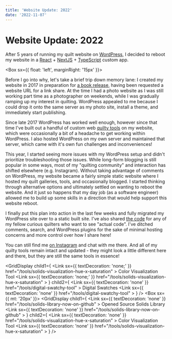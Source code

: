 ```yaml
---
title: 'Website Update: 2022'
date: '2022-11-07'
---
```



# Website Update: 2022

After 5 years of running my quilt website on [WordPress](https://wordpress.com/), I decided to reboot my website in a [React](https://reactjs.org/) + [NextJS](https://nextjs.org/) + [TypeScript](https://www.typescriptlang.org/) custom app.

<Box sx={{ float: 'left', marginRight: '15px' }}>
  <BlogImage src="modernquilts-225x300.jpg" alt="" width="200" height="260" />
</Box>

Before I go into why, let's take a brief trip down memory lane: I created my website in 2017 in preparation for [a book release](/blog/modern-quilts-designs-of-the-new-century),
having been requested a website URL for a link share.
At the time I had a photo website as I was still working part time as a photographer on weekends, while I was gradually ramping up my interest in quilting.
WordPress appealed to me because I could drop it onto the same server as my photo site, install a theme, and immediately start publishing.

Since late 2017 WordPress has worked well enough, however since that time I've built out a handful of custom web [quilty tools](/tools) on my website,
which were occasionally a bit of a headache to get working within WordPress. I also hosted WordPress on my own server and maintained that server,
which came with it's own fun challenges and inconveniences!

This year, I started seeing more issues with my WordPress setup and didn't prioritize troubleshooting those issues. While long-form blogging is still
popular in some ways, most of my "quilting community" and interaction has shifted elsewhere (e.g. Instagram).
Without taking advantage of comments on WordPress, my website became
a fairly simple static website where I hosted my quilt galleries, tools, and occasionally blogged. I started thinking through alternative options
and ultimately settled on wanting to reboot the website. And it just so happens that my day job (as a software engineer) allowed me to build up
some skills in a direction that would help support this website reboot.

I finally put this plan into action in the last few weeks and fully migrated my WordPress site over to a static built site.
I've also shared [the code](https://github.com/stephskardal/stephskardalquilts) for any of my fellow curious quilters
who want to see "actual code". I've ditched comments, search, and WordPress plugins for the sake of minimal hosting concerns and more control
over how I share here!

You can still find me [on Instagram](https://instagram.com/stephskardal) and chat with me there. And all of my quilty tools remain
intact and updated - they might look a little
different here and there, but they are still the same tools in essence!

<GridDisplay
  child1={
    <Box>
      <Typography component="h3">
        <Link
          sx={{ textDecoration: 'none;' }}
          href="/tools/solids-visualization-hue-x-saturation"
        >
          Color Visualization Tool
        </Link>
      </Typography>
        <Link
          sx={{ textDecoration: 'none;' }}
          href="/tools/solids-visualization-hue-x-saturation"
        >
      <BlogImage src="colorwheel.jpg" width="1200" height="693" />
        </Link>
    </Box>
  }
  child2={
    <Box>
      <Typography component="h3">
        <Link
          sx={{ textDecoration: 'none' }}
          href="/tools/digital-swatchy-tool"
        >
          Digital Swatches
        </Link>
      </Typography>
        <Link
          sx={{ textDecoration: 'none' }}
          href="/tools/digital-swatchy-tool"
        >
      <BlogImage src="digital_swatches.jpg" width="1200" height="693" />
        </Link>
    </Box>
  }
/>
<Box sx={{ mt: '20px' }}></Box>
<GridDisplay
  child1={
    <Box>
      <Typography component="h3">
        <Link
          sx={{ textDecoration: 'none' }}
          href="/tools/solids-library-now-on-github"
        >
          Opened Source Solids Library
        </Link>
      </Typography>
        <Link
          sx={{ textDecoration: 'none' }}
          href="/tools/solids-library-now-on-github"
        >
      <BlogImage src="randomizetriangles.jpg" width="1200" height="693" />
        </Link>
    </Box>
  }
  child2={
    <Box>
      <Typography component="h3">
        <Link
          sx={{ textDecoration: 'none' }}
          href="/tools/solids-visualization-hue-x-saturation"
        >
          Color Visualization Tool
        </Link>
      </Typography>
        <Link
          sx={{ textDecoration: 'none' }}
          href="/tools/solids-visualization-hue-x-saturation"
        >
      <BlogImage src="swatches.jpg" width="1200" height="693" />
        </Link>
    </Box>
  }
/>
